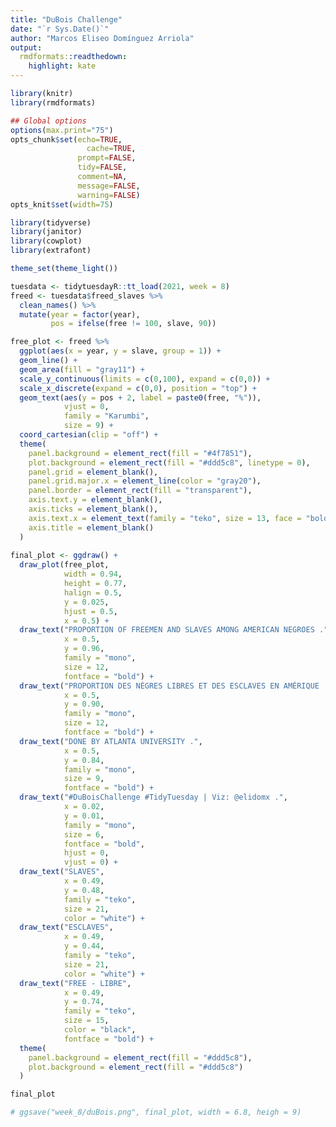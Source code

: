 ```yaml
---
title: "DuBois Challenge"
date: "`r Sys.Date()`"
author: "Marcos Eliseo Domínguez Arriola"
output:
  rmdformats::readthedown:
    highlight: kate
---
```



```r
library(knitr)
library(rmdformats)

## Global options
options(max.print="75")
opts_chunk$set(echo=TRUE,
	             cache=TRUE,
               prompt=FALSE,
               tidy=FALSE,
               comment=NA,
               message=FALSE,
               warning=FALSE)
opts_knit$set(width=75)
```



```r
library(tidyverse)
library(janitor)
library(cowplot)
library(extrafont)

theme_set(theme_light())
```

```r
tuesdata <- tidytuesdayR::tt_load(2021, week = 8)
freed <- tuesdata$freed_slaves %>%
  clean_names() %>%
  mutate(year = factor(year),
         pos = ifelse(free != 100, slave, 90))
```


```r
free_plot <- freed %>%
  ggplot(aes(x = year, y = slave, group = 1)) +
  geom_line() +
  geom_area(fill = "gray11") +
  scale_y_continuous(limits = c(0,100), expand = c(0,0)) +
  scale_x_discrete(expand = c(0,0), position = "top") +
  geom_text(aes(y = pos + 2, label = paste0(free, "%")), 
            vjust = 0,
            family = "Karumbi",
            size = 9) +
  coord_cartesian(clip = "off") +
  theme(
    panel.background = element_rect(fill = "#4f7851"),
    plot.background = element_rect(fill = "#ddd5c8", linetype = 0),
    panel.grid = element_blank(),
    panel.grid.major.x = element_line(color = "gray20"),
    panel.border = element_rect(fill = "transparent"),
    axis.text.y = element_blank(),
    axis.ticks = element_blank(),
    axis.text.x = element_text(family = "teko", size = 13, face = "bold", color = "black"),
    axis.title = element_blank()
  ) 
  
final_plot <- ggdraw() +
  draw_plot(free_plot,
            width = 0.94,
            height = 0.77,
            halign = 0.5,
            y = 0.025,
            hjust = 0.5,
            x = 0.5) +
  draw_text("PROPORTION OF FREEMEN AND SLAVES AMONG AMERICAN NEGROES .",
            x = 0.5,
            y = 0.96,
            family = "mono",
            size = 12,
            fontface = "bold") +
  draw_text("PROPORTION DES NÈGRES LIBRES ET DES ESCLAVES EN AMÉRIQUE .",
            x = 0.5,
            y = 0.90,
            family = "mono",
            size = 12,
            fontface = "bold") +
  draw_text("DONE BY ATLANTA UNIVERSITY .",
            x = 0.5,
            y = 0.84,
            family = "mono",
            size = 9,
            fontface = "bold") +
  draw_text("#DuBoisChallenge #TidyTuesday | Viz: @elidomx .",
            x = 0.02,
            y = 0.01,
            family = "mono",
            size = 6,
            fontface = "bold",
            hjust = 0,
            vjust = 0) +
  draw_text("SLAVES",
            x = 0.49,
            y = 0.48,
            family = "teko",
            size = 21,
            color = "white") +
  draw_text("ESCLAVES",
            x = 0.49,
            y = 0.44,
            family = "teko",
            size = 21,
            color = "white") +
  draw_text("FREE - LIBRE",
            x = 0.49,
            y = 0.74,
            family = "teko",
            size = 15,
            color = "black",
            fontface = "bold") +
  theme(
    panel.background = element_rect(fill = "#ddd5c8"),
    plot.background = element_rect(fill = "#ddd5c8")
  )
```


```r
final_plot
```


```r
# ggsave("week_8/duBois.png", final_plot, width = 6.8, heigh = 9)
```

